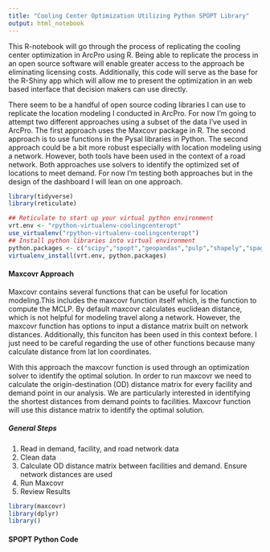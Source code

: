 ```yaml
---
title: "Cooling Center Optimization Utilizing Python SPOPT Library"
output: html_notebook
---
```


This R-notebook will go through the process of replicating the cooling center optimization in ArcPro using R. Being able to replicate the process in an open source software will enable greater access to the approach be eliminating licensing costs. Additionally, this code will serve as the base for the R-Shiny app which will allow me to present the optimization in an web based interface that decision makers can use directly. 

There seem to be a handful of open source coding libraries I can use to replicate the location modeling I conducted in ArcPro. For now I'm going to attempt two different approaches using a subset of the data I've used in ArcPro. The first approach uses the Maxcovr package in R. The second approach is to use functions in the Pysal libraries in Python. The second approach could be a bit more robust especially with location modeling using a network. However, both tools have been used in the context of a road network. Both approaches use solvers to identify the optimized set of locations to meet demand. For now I'm testing both approaches but in the design of the dashboard I will lean on one approach. 


```r
library(tidyverse)
library(reticulate)

## Reticulate to start up your virtual python environment
vrt.env <- "rpython-virtualenv-coolingcenteropt"
use_virtualenv("rpython-virtualenv-coolingcenteropt")
## Install python libraries into virtual environment
python.packages <- c("scipy","spopt","geopandas","pulp","shapely","spaghetti")
virtualenv_install(vrt.env, python.packages)

```


#### Maxcovr Approach 

Maxcovr contains several functions that can be useful for location modeling.This includes the maxcovr function itself which, is the function to compute the MCLP. By default maxcovr calculates euclidean distance, which is not helpful for modeling travel along a network. However, the maxcovr function has options to input a distance matrix built on network distances. Additionally, this funciton has been used in this context before. I just need to be careful regarding the use of other functions because many calculate distance from lat lon coordinates. 

With this approach the maxcovr function is used through an optimization solver to identify the optimal solution. In order to run maxcovr we need to calculate the origin-destination (OD) distance matrix for every facility and demand point in our analysis. We are particularly interested in identifying the shortest distances from demand points to facilities. Maxcovr function will use this distance matrix to identify the optimal solution.

##### General Steps
1. Read in demand, facility, and road network data
2. Clean data
3. Calculate OD distance matrix between facilities and demand. Ensure network distances are used
4. Run Maxcovr 
5. Review Results

```r
library(maxcovr)
library(dplyr)
library()
```


#### SPOPT Python Code
```r

```

